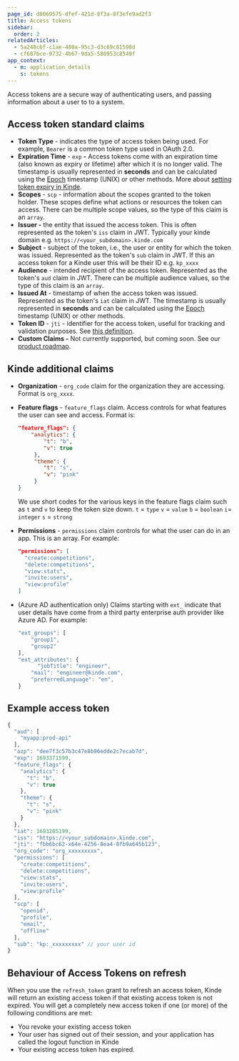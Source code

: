 ```yaml
---
page_id: d8069575-dfef-421d-8f3a-8f3efe9ad2f3
title: Access tokens
sidebar:
  order: 2
relatedArticles:
  - 5a248c6f-c1ae-480a-95c3-d3c69c81598d
  - cf687bce-9732-4b67-9da5-580953c8549f
app_context:
  - m: application_details
    s: tokens
---
```


Access tokens are a secure way of authenticating users, and passing information about a user to to a system.

## Access token standard claims

- **Token Type** - indicates the type of access token being used. For example, `Bearer` is a common token type used in OAuth 2.0.
- **Expiration Time** - `exp` **-** Access tokens come with an expiration time (also known as expiry or lifetime) after which it is no longer valid. The timestamp is usually represented in **seconds** and can be calculated using the [Epoch](https://www.epochconverter.com/) timestamp (UNIX) or other methods. More about [setting token expiry in Kinde](/build/tokens/configure-tokens/).
- **Scopes** - `scp` - information about the scopes granted to the token holder. These scopes define what actions or resources the token can access. There can be multiple scope values, so the type of this claim is an `array`.
- **Issuer -** the entity that issued the access token. This is often represented as the token's `iss` claim in JWT. Typically your kinde domain e.g. `https://<your_subdomain>.kinde.com`
- **Subject** - subject of the token, i.e., the user or entity for which the token was issued. Represented as the token's `sub` claim in JWT. If this an access token for a Kinde user this will be their ID e.g. `kp_xxxx`
- **Audience** - intended recipient of the access token. Represented as the token's `aud` claim in JWT. There can be multiple audience values, so the type of this claim is an `array`.
- **Issued At** - timestamp of when the access token was issued. Represented as the token's `iat` claim in JWT. The timestamp is usually represented in **seconds** and can be calculated using the [Epoch](https://www.epochconverter.com/) timestamp (UNIX) or other methods.
- **Token ID** - `jti` - identifier for the access token, useful for tracking and validation purposes. See [this definition](https://www.rfc-editor.org/rfc/rfc7519#section-4.1.7).
- **Custom Claims -** Not currently supported, but coming soon. See our [product roadmap](https://updates.kinde.com/board).

## Kinde additional claims

- **Organization** - `org_code` claim for the organization they are accessing. Format is `org_xxxx`.
- **Feature flags** - `feature_flags` claim. Access controls for what features the user can see and access. Format is:

  ```json
  "feature_flags": {
      "analytics": {
          "t": "b",
          "v": true
       },
  	   "theme": {
          "t": "s",
          "v": "pink"
       }
  }
  ```

  We use short codes for the various keys in the feature flags claim such as `t` and `v` to keep the token size down.
  `t` = `type`
  `v` = `value`
  `b` = `boolean`
  `i`= `integer`
  `s` = `strong`

- **Permissions** - `permissions` claim controls for what the user can do in an app. This is an array. For example:

  ```json
  "permissions": [
  	"create:competitions",
  	"delete:competitions",
  	"view:stats",
  	"invite:users",
  	"view:profile"
  ]
  ```

- (Azure AD authentication only) Claims starting with `ext_` indicate that user details have come from a third party enterprise auth provider like Azure AD. For example:

  ```jsx
  "ext_groups": [
      "group1",
      "group2"
  ],
  "ext_attributes": {
  		"jobTitle": "engineer",
      "mail": "engineer@kinde.com",
      "preferredLanguage": "en",
  }

  ```

## Example access token

```jsx
{
  "aud": [
    "myapp:prod-api"
  ],
  "azp": "dee7f3c57b3c47e8b96edde2c7ecab7d",
  "exp": 1693371599,
  "feature_flags": {
    "analytics": {
      "t": "b",
      "v": true
    },
    "theme": {
      "t": "s",
      "v": "pink"
    }
  },
  "iat": 1693285199,
  "iss": "https://<your_subdomain>.kinde.com",
  "jti": "fbb6bc62-x64e-4256-8ea4-8fb9a645b123",
  "org_code": "org_xxxxxxxxx",
  "permissions": [
    "create:competitions",
    "delete:competitions",
    "view:stats",
    "invite:users",
    "view:profile"
  ],
  "scp": [
    "openid",
    "profile",
    "email",
    "offline"
  ],
  "sub": "kp:_xxxxxxxxx" // your user id
}
```

## Behaviour of Access Tokens on refresh

When you use the `refresh_token` grant to refresh an access token, Kinde will return an existing access token if that existing access token is not expired. You will get a completely new access token if one (or more) of the following conditions are met:

- You revoke your existing access token
- Your user has signed out of their session, and your application has called the logout function in Kinde
- Your existing access token has expired.
